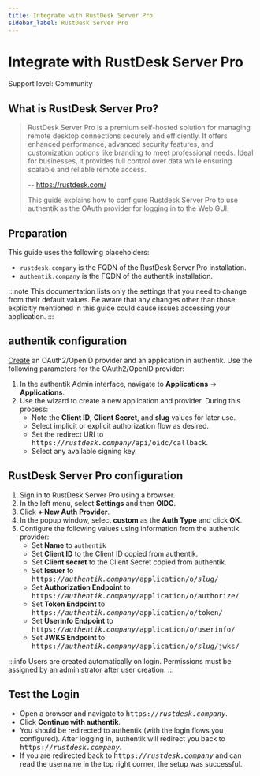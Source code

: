 ```yaml
---
title: Integrate with RustDesk Server Pro
sidebar_label: RustDesk Server Pro
---
```


# Integrate with RustDesk Server Pro

<span class="badge badge--secondary">Support level: Community</span>

## What is RustDesk Server Pro?

> RustDesk Server Pro is a premium self-hosted solution for managing remote desktop connections securely and efficiently.
> It offers enhanced performance, advanced security features, and customization options like branding to meet professional needs.
> Ideal for businesses, it provides full control over data while ensuring scalable and reliable remote access.
>
> -- https://rustdesk.com/
>
> This guide explains how to configure Rustdesk Server Pro to use authentik as the OAuth provider for logging in to the Web GUI.

## Preparation

This guide uses the following placeholders:

- `rustdesk.company` is the FQDN of the RustDesk Server Pro installation.
- `authentik.company` is the FQDN of the authentik installation.

:::note
This documentation lists only the settings that you need to change from their default values. Be aware that any changes other than those explicitly mentioned in this guide could cause issues accessing your application.
:::

## authentik configuration

[Create](https://docs.goauthentik.io/docs/add-secure-apps/applications/manage_apps#add-new-applications) an OAuth2/OpenID provider and an application in authentik. Use the following parameters for the OAuth2/OpenID provider:

1. In the authentik Admin interface, navigate to **Applications** -> **Applications**.
2. Use the wizard to create a new application and provider. During this process:
    - Note the **Client ID**, **Client Secret**, and **slug** values for later use.
    - Select implicit or explicit authorization flow as desired.
    - Set the redirect URI to <kbd>https://<em>rustdesk.company</em>/api/oidc/callback</kbd>.
    - Select any available signing key.

## RustDesk Server Pro configuration

1. Sign in to RustDesk Server Pro using a browser.
2. In the left menu, select **Settings** and then **OIDC**.
3. Click **+ New Auth Provider**.
4. In the popup window, select **custom** as the **Auth Type** and click **OK**.
5. Configure the following values using information from the authentik provider:
    - Set **Name** to `authentik`
    - Set **Client ID** to the Client ID copied from authentik.
    - Set **Client secret** to the Client Secret copied from authentik.
    - Set **Issuer** to <kbd>https://<em>authentik.company</em>/application/o/<em>slug</em>/</kbd>
    - Set **Authorization Endpoint** to <kbd>https://<em>authentik.company</em>/application/o/authorize/</kbd>
    - Set **Token Endpoint** to <kbd>https://<em>authentik.company</em>/application/o/token/</kbd>
    - Set **Userinfo Endpoint** to <kbd>https://<em>authentik.company</em>/application/o/userinfo/</kbd>
    - Set **JWKS Endpoint** to <kbd>https://<em>authentik.company</em>/application/o/<em>slug</em>/jwks/</kbd>

:::info
Users are created automatically on login. Permissions must be assigned by an administrator after user creation.
:::

## Test the Login

- Open a browser and navigate to <kbd>https://<em>rustdesk.company</em></kbd>.
- Click **Continue with authentik**.
- You should be redirected to authentik (with the login flows you configured). After logging in, authentik will redirect you back to <kbd>https://<em>rustdesk.company</em></kbd>.
- If you are redirected back to <kbd>https://<em>rustdesk.company</em></kbd> and can read the username in the top right corner, the setup was successful.
